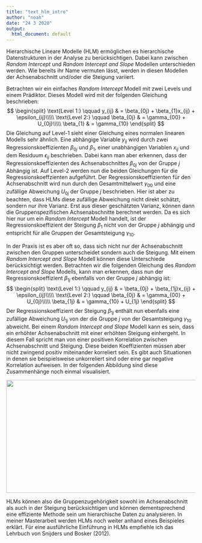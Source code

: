 ```yaml
---
title: "text_hlm_intro"
author: "noah"
date: "24 3 2020"
output:
  html_document: default
---
```

Hierarchische Lineare Modelle (HLM) ermöglichen es hierarchische Datenstrukturen in der Analyse zu berücksichtigen. Dabei kann zwischen *Random Intercept* und *Random Intercept and Slope* Modellen unterschieden werden. Wie bereits ihr Name vermuten lässt, werden in diesen Modellen der Achsenabschnitt und/oder die Steigung variiert. 

Betrachten wir ein einfaches *Random Intercept* Modell mit zwei Levels und einem Prädiktor. Dieses Modell wird mit der folgenden Gleichung beschrieben:
$$
\begin{split}	
 \text{Level 1:}  \qquad 	y_{ij} 		  & = \beta_{0j} + \beta_{1}x_{ij} + \epsilon_{ij}\\\\\
 \text{Level 2:} 	\qquad 	\beta_{0j} 	& = \gamma_{00} + U_{0j}\\\\\
 							            \beta_{1}   & = \gamma_{10}
\end{split}	
$$
Die Gleichung auf Level-1 sieht einer Gleichung eines normalen linearen Modells sehr ähnlich. Eine abhängige Variable $y_{ij}$ wird durch zwei Regressionskoeffizienten $\beta_{0j}$ und $\beta_{1}$, einer unabhängigen Variablen $x_{ij}$ und dem Residuum $\epsilon_{ij}$ beschrieben. Dabei kann man aber erkennen, dass der Regressionskoeffizienten des Achsenabschnittes $\beta_{0j}$ von der Gruppe $j$ Abhängig ist. Auf Level-2 werden nun die beiden Gleichungen für die Regressionskoeffzienten aufgeführt. Der Regressionskoeffizienten für den Achsenabschnitt wird nun durch den Gesamtmittelwert $\gamma_{00}$ und eine zufällige Abweichung $U_{0j}$ der Gruppe $j$ beschrieben. Hier ist aber zu beachten, dass HLMs diese zufällige Abweichung nicht direkt schätzt, sondern nur ihre Varianz. Erst aus dieser geschätzten Varianz, können dann die Gruppenspezifischen Achsenabschnitte berechnet werden. Da es sich hier nur um ein *Random Intercept* Modell handelt, ist der Regressionskoeffizient der Steigung $\beta_{1}$ nicht von der Gruppe $j$ abhängig und entspricht für alle Gruppen der Gesamtsteigung $\gamma_{10}$.

In der Praxis ist es aber oft so, dass sich nicht nur der Achsenabschnitt zwischen den Gruppen unterscheidet sondern auch die Steigung. Mit einem *Random Intercept and Slope* Modell können diese Unterschiede berücksichtigt werden. Betrachten wir die folgenden Gleichung des *Random Intercept and Slope* Modells, kann man erkennen, dass nun der Regressionskoeffizient $\beta_{1j}$ ebenfalls von der Gruppe $j$ abhängig ist:
$$
\begin{split}	
 \text{Level 1:}  \qquad 	y_{ij} 		  & = \beta_{0j} + \beta_{1j}x_{ij} + \epsilon_{ij}\\\\\
 \text{Level 2:} 	\qquad 	\beta_{0j} 	& = \gamma_{00} + U_{0j}\\\\\
 							            \beta_{1j}   & = \gamma_{10} + U_{1j}
\end{split}	
$$
Der Regressionskoeffizient der Steigung $\beta_{1j}$ enthält nun ebenfalls eine zufällige Abweichung $U_{1j}$ von der die Gruppe $j$ von der Gesamtsteigung $\gamma_{10}$ abweicht. Bei einem *Random Intercept and Slope* Modell kann es sein, dass ein erhöhter Achsenabschnitt mit einer erhöhten Steigung einhergeht. In diesem Fall spricht man von einer positiven Korrelation zwischen Achsenabschnitt und Steigung. Diese beiden Koeffizienten müssen aber nicht zwingend positiv miteinander korreliert sein. Es gibt auch Situationen in denen sie beispielsweise unkorreliert sind oder eine gar negative Korrelation aufweisen. In der folgenden Abbildung sind diese Zusammenhänge noch einmal visualisiert.

<center>
<img src="corr_uncorr_for_app.png" style="width:600px;height:300px;">
</center>

HLMs können also die Gruppenzugehörigkeit sowohl im Achsenabschnitt als auch in der Steigung berücksichtigen und können dementsprechend eine effiziente Methode sein um hierarchische Daten zu analysieren. In meiner Masterarbeit werden HLMs noch weiter anhand eines Beispieles erklärt. Für eine ausführliche Einführung in HLMs empfiehle ich das Lehrbuch von Snijders und Bosker (2012).







